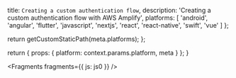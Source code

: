 
  title: `Creating a custom authentication flow`,
  description: 'Creating a custom authentication flow with AWS Amplify',
  platforms: [
    'android',
    'angular',
    'flutter',
    'javascript',
    'nextjs',
    'react',
    'react-native',
    'swift',
    'vue'
  ]
};

  return getCustomStaticPath(meta.platforms);
};

  return {
    props: {
      platform: context.params.platform,
      meta
    }
  };
}


<Fragments fragments={{ js: js0 }} />
